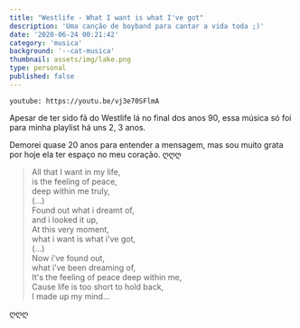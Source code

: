 ```yaml
---
title: "Westlife - What I want is what I've got"
description: 'Uma canção de boyband para cantar a vida toda ;)'
date: '2020-06-24 00:21:42'
category: 'musica'
background: '--cat-musica'
thumbnail: assets/img/lake.png
type: personal
published: false
---
```


`youtube: https://youtu.be/vj3e70SFlmA`

Apesar de ter sido fã do Westlife lá no final dos anos 90, essa música só foi para minha playlist há uns 2, 3 anos. 

Demorei quase 20 anos para entender a mensagem, mas sou muito grata por hoje ela ter espaço no meu coração. ღღღ

<blockquote>
All that I want in my life,<br/>
is the feeling of peace,<br/>
deep within me truly,<br/>
(...)<br/>
Found out what i dreamt of,<br/>
and i looked it up,<br/>
At this very moment,<br/>
what i want is what i've got,<br/>
(...)<br/>
Now i've found out, <br/>
what i've been dreaming of,<br/>
It's the feeling of peace deep within me,<br/>
Cause life is too short to hold back,<br/>
I made up my mind... <br/>
</blockquote>

ღღღ
